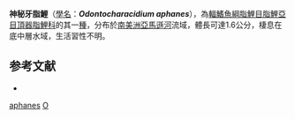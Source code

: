 {{Speciesbox
| taxon = Odontocharacidium aphanes
| binomial_authority = [[Weitzman|Weitzman]] & [[Kanazawa|Kanazawa]], 1977
| status = NE
| status_system = IUCN3.1
| synonyms = *''Klausewitzia aphanes''<br /><small>Weitzman & Kanazawa, 1977</small>
}}
'''神秘牙脂鯉'''（[[學名|學名]]：'''''Odontocharacidium aphanes'''''），為[[輻鰭魚綱|輻鰭魚綱]][[脂鯉目|脂鯉目]][[脂鯉亞目|脂鯉亞目]][[頂器脂鯉科|頂器脂鯉科]]的其一[[種|種]]，分布於[[南美洲|南美洲]][[亞馬遜河|亞馬遜河]]流域，體長可達1.6公分，棲息在底中層水域，生活習性不明。

==参考文献==
{{refbegin}}
*{{FishBase_species|genus=Odontocharacidium|species=aphanes|year=2013|month=10}}
{{refend}}

{{taxonbar}}
[[Category:牙脂鯉屬|aphanes]]
[[Category:1977年描述的魚類|O]]
{{animal-stub}}